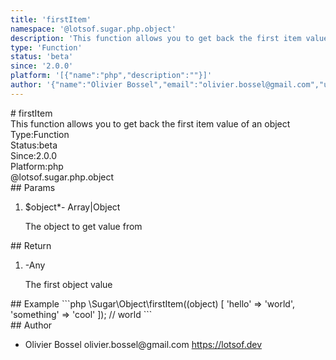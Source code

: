```yaml
---
title: 'firstItem'
namespace: '@lotsof.sugar.php.object'
description: 'This function allows you to get back the first item value of an object'
type: 'Function'
status: 'beta'
since: '2.0.0'
platform: '[{"name":"php","description":""}]'
author: '{"name":"Olivier Bossel","email":"olivier.bossel@gmail.com","url":"https://lotsof.dev"}'
---
```

<div class="docmap-mdx">
# firstItem
<div class="_description typo-lead typo-format">
This function allows you to get back the first item value of an object
</div>
<div class="_metas">
<div class="_type"><span class="_type-label">Type:</span><span class="_type-value">Function</span></div>
<div class="_status"><span class="_status-label">Status:</span><span class="_status-value -beta">beta</span></div>
<div class="_since"><span class="_since-label">Since:</span><span class="_since-value">2.0.0</span></div>
<div class="_platform"><span class="_platform-label">Platform:</span><span class="_platform-value -php">php</span></div>
</div>
<div class="_namespace">@lotsof.sugar.php.object</div>
<div class="_params">
## Params
<ol class="_list">
<li class="_item">
<span class="_name">$object<span class="_required">*</span></span><span class="_default">-</span> <span class="_type">Array&vert;Object</span>
<p class="_description">The object to get value from</p>
</li>
</ol>
</div>
<div class="_return">
## Return
<ol class="_list">
<li class="_item">
<span class="_default">-</span><span class="_type">Any</span>
<p class="_description">The first object value</p>
</li>
</ol>
</div>
<div class="_examples">
## Example
```php
\Sugar\Object\firstItem((object) [
 'hello' => 'world',
 'something' => 'cool'
]); // world
```
</div>
<div class="_author">
## Author
<ul class="_list">
<li class="_item">
<span class="_name">Olivier Bossel</span>
<span class="_email">olivier.bossel@gmail.com</span>
<a href="https://lotsof.dev" target="_blank" class="_url">https://lotsof.dev</a>
</li>
</ul>
</div>
</div>